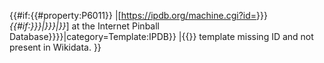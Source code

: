 {{#if:{{{1<includeonly>|</includeonly>}}}{{{id|}}}{{#property:P6011}}
|[https://ipdb.org/machine.cgi?id={{Trim|{{{1|{{{id<includeonly>|{{#property:P6011}}</includeonly>}}}}}}}} ''{{#if:{{{2|{{{title<includeonly>|</includeonly>}}}}}}|{{{2|{{{title}}}}}}|{{PAGENAMEBASE}}}}''] at the Internet Pinball Database<includeonly>{{EditAtWikidata|pid=P6011|{{{1|{{{id|}}}}}}}}{{WikidataCheck|property=P6011|value={{{1|{{{id|}}}}}}|category=Template:IPDB}}</includeonly>
|<span class="error">&#123;&#123;{{tsl|en|Template:IPDB||IPDB}}&#125;&#125; template missing ID and not present in Wikidata.</span>{{Main other|[[Category:IPDB template missing ID]]}}
}}<noinclude>{{Documentation}}</noinclude>
